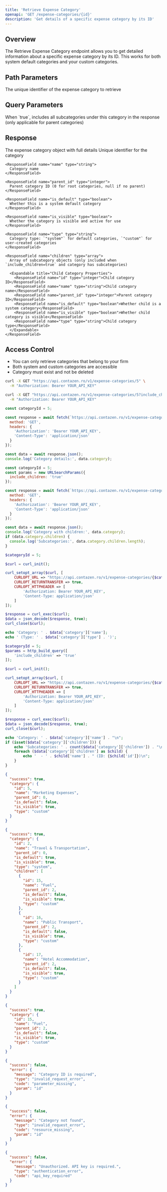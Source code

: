 ```yaml
---
title: 'Retrieve Expense Category'
openapi: 'GET /expense-categories/{id}'
description: 'Get details of a specific expense category by its ID'
---
```


## Overview

The Retrieve Expense Category endpoint allows you to get detailed information about a specific expense category by its ID. This works for both system default categories and your custom categories.

## Path Parameters

<ParamField path="id" type="integer" required>
  The unique identifier of the expense category to retrieve
</ParamField>

## Query Parameters

<ParamField query="include_children" type="boolean" default="false">
  When `true`, includes all subcategories under this category in the response (only applicable for parent categories)
</ParamField>

## Response

<ResponseField name="category" type="object">
  The expense category object with full details

  <Expandable title="Category Object Properties">
    <ResponseField name="id" type="integer">
      Unique identifier for the category
    </ResponseField>
    
    <ResponseField name="name" type="string">
      Category name
    </ResponseField>
    
    <ResponseField name="parent_id" type="integer">
      Parent category ID (0 for root categories, null if no parent)
    </ResponseField>
    
    <ResponseField name="is_default" type="boolean">
      Whether this is a system default category
    </ResponseField>
    
    <ResponseField name="is_visible" type="boolean">
      Whether the category is visible and active for use
    </ResponseField>
    
    <ResponseField name="type" type="string">
      Category type: `"system"` for default categories, `"custom"` for user-created categories
    </ResponseField>
    
    <ResponseField name="children" type="array">
      Array of subcategory objects (only included when `include_children=true` and category has subcategories)
      
      <Expandable title="Child Category Properties">
        <ResponseField name="id" type="integer">Child category ID</ResponseField>
        <ResponseField name="name" type="string">Child category name</ResponseField>
        <ResponseField name="parent_id" type="integer">Parent category ID</ResponseField>
        <ResponseField name="is_default" type="boolean">Whether child is a system category</ResponseField>
        <ResponseField name="is_visible" type="boolean">Whether child category is visible</ResponseField>
        <ResponseField name="type" type="string">Child category type</ResponseField>
      </Expandable>
    </ResponseField>
  </Expandable>
</ResponseField>

## Access Control

- You can only retrieve categories that belong to your firm
- Both system and custom categories are accessible
- Category must exist and not be deleted

<RequestExample>

```bash Basic Retrieval
curl -X GET "https://api.contazen.ro/v1/expense-categories/5" \
  -H "Authorization: Bearer YOUR_API_KEY"
```

```bash With Children
curl -X GET "https://api.contazen.ro/v1/expense-categories/5?include_children=true" \
  -H "Authorization: Bearer YOUR_API_KEY"
```

```javascript Basic Retrieval
const categoryId = 5;

const response = await fetch(`https://api.contazen.ro/v1/expense-categories/${categoryId}`, {
  method: 'GET',
  headers: {
    'Authorization': 'Bearer YOUR_API_KEY',
    'Content-Type': 'application/json'
  }
});

const data = await response.json();
console.log('Category details:', data.category);
```

```javascript With Children
const categoryId = 5;
const params = new URLSearchParams({
  include_children: 'true'
});

const response = await fetch(`https://api.contazen.ro/v1/expense-categories/${categoryId}?${params}`, {
  method: 'GET',
  headers: {
    'Authorization': 'Bearer YOUR_API_KEY',
    'Content-Type': 'application/json'
  }
});

const data = await response.json();
console.log('Category with children:', data.category);
if (data.category.children) {
  console.log('Subcategories:', data.category.children.length);
}
```

```php Basic Retrieval
$categoryId = 5;

$curl = curl_init();

curl_setopt_array($curl, [
    CURLOPT_URL => "https://api.contazen.ro/v1/expense-categories/{$categoryId}",
    CURLOPT_RETURNTRANSFER => true,
    CURLOPT_HTTPHEADER => [
        'Authorization: Bearer YOUR_API_KEY',
        'Content-Type: application/json'
    ]
]);

$response = curl_exec($curl);
$data = json_decode($response, true);
curl_close($curl);

echo 'Category: ' . $data['category']['name'];
echo ' (Type: ' . $data['category']['type'] . ')';
```

```php With Children
$categoryId = 5;
$params = http_build_query([
    'include_children' => 'true'
]);

$curl = curl_init();

curl_setopt_array($curl, [
    CURLOPT_URL => "https://api.contazen.ro/v1/expense-categories/{$categoryId}?{$params}",
    CURLOPT_RETURNTRANSFER => true,
    CURLOPT_HTTPHEADER => [
        'Authorization: Bearer YOUR_API_KEY',
        'Content-Type: application/json'
    ]
]);

$response = curl_exec($curl);
$data = json_decode($response, true);
curl_close($curl);

echo 'Category: ' . $data['category']['name'] . "\n";
if (isset($data['category']['children'])) {
    echo 'Subcategories: ' . count($data['category']['children']) . "\n";
    foreach ($data['category']['children'] as $child) {
        echo '  - ' . $child['name'] . " (ID: {$child['id']})\n";
    }
}
```

</RequestExample>

<ResponseExample>

```json 200 - Success (Root Category)
{
  "success": true,
  "category": {
    "id": 5,
    "name": "Marketing Expenses",
    "parent_id": 0,
    "is_default": false,
    "is_visible": true,
    "type": "custom"
  }
}
```

```json 200 - Success (With Children)
{
  "success": true,
  "category": {
    "id": 2,
    "name": "Travel & Transportation",
    "parent_id": 0,
    "is_default": true,
    "is_visible": true,
    "type": "system",
    "children": [
      {
        "id": 15,
        "name": "Fuel",
        "parent_id": 2,
        "is_default": false,
        "is_visible": true,
        "type": "custom"
      },
      {
        "id": 16,
        "name": "Public Transport",
        "parent_id": 2,
        "is_default": false,
        "is_visible": true,
        "type": "custom"
      },
      {
        "id": 17,
        "name": "Hotel Accommodation",
        "parent_id": 2,
        "is_default": false,
        "is_visible": true,
        "type": "custom"
      }
    ]
  }
}
```

```json 200 - Success (Subcategory)
{
  "success": true,
  "category": {
    "id": 15,
    "name": "Fuel",
    "parent_id": 2,
    "is_default": false,
    "is_visible": true,
    "type": "custom"
  }
}
```

```json 400 - Missing ID
{
  "success": false,
  "error": {
    "message": "Category ID is required",
    "type": "invalid_request_error",
    "code": "parameter_missing",
    "param": "id"
  }
}
```

```json 404 - Not Found
{
  "success": false,
  "error": {
    "message": "Category not found",
    "type": "invalid_request_error",
    "code": "resource_missing",
    "param": "id"
  }
}
```

```json 401 - Unauthorized
{
  "success": false,
  "error": {
    "message": "Unauthorized. API key is required.",
    "type": "authentication_error",
    "code": "api_key_required"
  }
}
```

</ResponseExample>